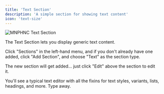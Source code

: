 ```yaml
---
title: 'Text Section'
description: 'A simple section for showing text content'
icon: 'text-size'
---
```


<img
  className="block"
  src="/images/section-text.png"
  alt="MNPHNC Text Section"
/>

The Text Section lets you display generic text content.

Click "Sections" in the left-hand menu, and if you don't already have one added, click "Add Section", and choose "Text" as the section type.

The new section will get added... just click "Edit" above the section to edit it.

You'll see a typical text editor with all the fixins for text styles, variants, lists, headings, and more. Type away.